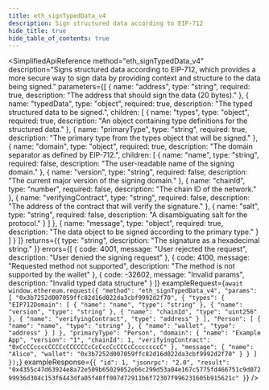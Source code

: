 ```yaml
---
title: eth_signTypedData_v4
description: Sign structured data according to EIP-712
hide_title: true
hide_table_of_contents: true
---
```



<SimplifiedApiReference
  method="eth_signTypedData_v4"
  description="Signs structured data according to EIP-712, which provides a more secure way to sign data by providing context and structure to the data being signed."
  parameters={[
    {
      name: "address",
      type: "string",
      required: true,
      description: "The address that should sign the data (20 bytes)."
    },
    {
      name: "typedData",
      type: "object",
      required: true,
      description: "The typed structured data to be signed.",
      children: [
        {
          name: "types",
          type: "object",
          required: true,
          description: "An object containing type definitions for the structured data."
        },
        {
          name: "primaryType",
          type: "string",
          required: true,
          description: "The primary type from the types object that will be signed."
        },
        {
          name: "domain",
          type: "object",
          required: true,
          description: "The domain separator as defined by EIP-712.",
          children: [
            {
              name: "name",
              type: "string",
              required: false,
              description: "The user-readable name of the signing domain."
            },
            {
              name: "version",
              type: "string",
              required: false,
              description: "The current major version of the signing domain."
            },
            {
              name: "chainId",
              type: "number",
              required: false,
              description: "The chain ID of the network."
            },
            {
              name: "verifyingContract",
              type: "string",
              required: false,
              description: "The address of the contract that will verify the signature."
            },
            {
              name: "salt",
              type: "string",
              required: false,
              description: "A disambiguating salt for the protocol."
            }
          ]
        },
        {
          name: "message",
          type: "object",
          required: true,
          description: "The data object to be signed according to the primary type."
        }
      ]
    }
  ]}
  returns={{
    type: "string",
    description: "The signature as a hexadecimal string."
  }}
  errors={[
    {
      code: 4001,
      message: "User rejected the request",
      description: "User denied the signing request"
    },
    {
      code: 4100,
      message: "Requested method not supported",
      description: "The method is not supported by the wallet"
    },
    {
      code: -32602,
      message: "Invalid params",
      description: "Invalid typed data structure"
    }
  ]}
  exampleRequest={`await window.ethereum.request({
  "method": "eth_signTypedData_v4",
  "params": [
    "0x3b7252d007059ffc82d16d022da3cbf9992d2f70",
    {
      "types": {
        "EIP712Domain": [
          { "name": "name", "type": "string" },
          { "name": "version", "type": "string" },
          { "name": "chainId", "type": "uint256" },
          { "name": "verifyingContract", "type": "address" }
        ],
        "Person": [
          { "name": "name", "type": "string" },
          { "name": "wallet", "type": "address" }
        ]
      },
      "primaryType": "Person",
      "domain": {
        "name": "Example App",
        "version": "1",
        "chainId": 1,
        "verifyingContract": "0xCcCCccccCCCCcCCCCCCcCcCccCcCCCcCcccccccC"
      },
      "message": {
        "name": "Alice",
        "wallet": "0x3b7252d007059ffc82d16d022da3cbf9992d2f70"
      }
    }
  ]
});`}
  exampleResponse={`{
  "id": 1,
  "jsonrpc": "2.0",
  "result": "0x4355c47d63924e8a72e509b65029052eb6c299d53a04e167c5775fd466751c9d07299936d304c153f6443dfa05f40ff007d72911b6f72307f996231605b915621c"
}`}
/>
